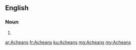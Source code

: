 ==English==

===Noun===
{{head|en|plural}}

# {{plural of|Achean|lang=en|nocat=1}}

[[ar:Acheans]]
[[fr:Acheans]]
[[ku:Acheans]]
[[mg:Acheans]]
[[my:Acheans]]